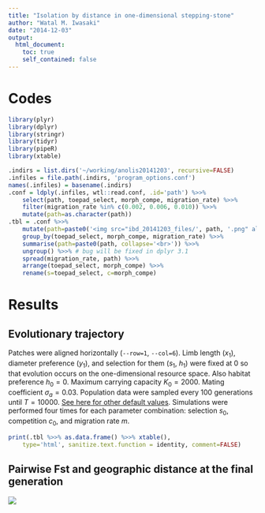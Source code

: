 ```yaml
---
title: "Isolation by distance in one-dimensional stepping-stone"
author: "Watal M. Iwasaki"
date: "2014-12-03"
output:
  html_document:
    toc: true
    self_contained: false
---
```


Codes
================================================================================

```r
library(plyr)
library(dplyr)
library(stringr)
library(tidyr)
library(pipeR)
library(xtable)
```

```r
.indirs = list.dirs('~/working/anolis20141203', recursive=FALSE)
.infiles = file.path(.indirs, 'program_options.conf')
names(.infiles) = basename(.indirs)
.conf = ldply(.infiles, wtl::read.conf, .id='path') %>>%
    select(path, toepad_select, morph_compe, migration_rate) %>>%
    filter(migration_rate %in% c(0.002, 0.006, 0.010)) %>>%
    mutate(path=as.character(path))
.tbl = .conf %>>%
    mutate(path=paste0('<img src="ibd_20141203_files/', path, '.png" alt="', path, '">')) %>>%
    group_by(toepad_select, morph_compe, migration_rate) %>>%
    summarise(path=paste0(path, collapse='<br>')) %>>%
    ungroup() %>>% # bug will be fixed in dplyr 3.1
    spread(migration_rate, path) %>>%
    arrange(toepad_select, morph_compe) %>>%
    rename(s=toepad_select, c=morph_compe)
```

Results
================================================================================

Evolutionary trajectory
-----------------------

Patches were aligned horizontally (`--row=1`, `--col=6`).
Limb length ($x_1$), diameter preference ($y_1$), and selection for them ($s_1$, $h_1$) were fixed at $0$ so that evolution occurs on the one-dimensional resource space.
Also habitat preference $h_0 = 0$.
Maximum carrying capacity $K_0 = 2000$.
Mating coefficient $\sigma_a = 0.03$.
Population data were sampled every 100 generations until $T = 10000$.
[See here for other default values](http://heavywatal.github.io/edal/group__biol__param.html).
Simulations were performed four times for each parameter combination: selection $s_0$, competition $c_0$, and migration rate $m$.

<div>
<style type="text/css">
<!--
img {max-width: 600px;}
tr:nth-child(2n-1) {
 background: #eee;
}
-->
</style>
```r
print(.tbl %>>% as.data.frame() %>>% xtable(),
    type='html', sanitize.text.function = identity, comment=FALSE)
```
</div>


Pairwise Fst and geographic distance at the final generation
------------------------------------------------------------

<img src="ibd_20141203_files/ibd_20141203.png">
